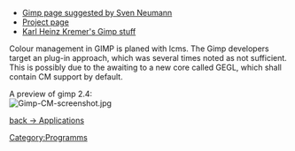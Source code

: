 *[http://bugzilla.gnome.org/show_bug.cgi?id=78265 Gimp page suggested by Sven Neumann]
*[http://www.gimp.org Project page]
*[http://www.khk.net/color/gimp.html Karl Heinz Kremer's Gimp stuff]
Colour management in GIMP is planed with lcms. The Gimp developers target an plug-in approach, which was several times noted as not sufficient. This is possibly due to the awaiting to a new core called GEGL, which shall contain CM support by default.

A preview of gimp 2.4:<br>
[[Image:Gimp-CM-screenshot.jpg]]


[[Applications|back -> Applications]]

[[Category:Programms]]